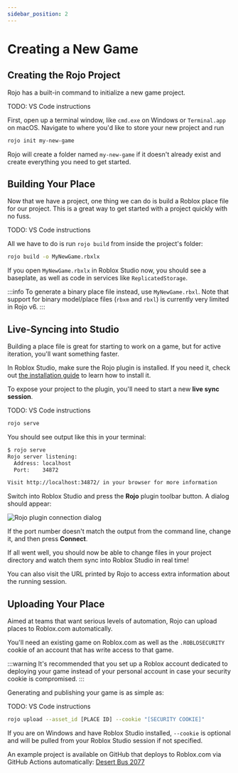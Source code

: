 ```yaml
---
sidebar_position: 2
---
```



# Creating a New Game

## Creating the Rojo Project

Rojo has a built-in command to initialize a new game project.

<Tabs groupId="installation-kind">
<TabItem value="vscode" label="VS Code" default>

TODO: VS Code instructions

</TabItem>
<TabItem value="cli" label="CLI">

First, open up a terminal window, like `cmd.exe` on Windows or `Terminal.app` on macOS. Navigate to where you'd like to store your new project and run

```sh
rojo init my-new-game
```

Rojo will create a folder named `my-new-game` if it doesn't already exist and create everything you need to get started.

</TabItem>
</Tabs>

## Building Your Place

Now that we have a project, one thing we can do is build a Roblox place file for our project. This is a great way to get started with a project quickly with no fuss.

<Tabs groupId="installation-kind">
<TabItem value="vscode" label="VS Code" default>

TODO: VS Code instructions

</TabItem>
<TabItem value="cli" label="CLI">

All we have to do is run `rojo build` from inside the project's folder:

```sh
rojo build -o MyNewGame.rbxlx
```

</TabItem>
</Tabs>

If you open `MyNewGame.rbxlx` in Roblox Studio now, you should see a baseplate, as well as code in services like `ReplicatedStorage`.

:::info
To generate a binary place file instead, use `MyNewGame.rbxl`. Note that support for binary model/place files (`rbxm` and `rbxl`) is currently very limited in Rojo v6.
:::

## Live-Syncing into Studio

Building a place file is great for starting to work on a game, but for active iteration, you'll want something faster.

In Roblox Studio, make sure the Rojo plugin is installed. If you need it, check out [the installation guide](installation) to learn how to install it.

To expose your project to the plugin, you'll need to start a new **live sync session**.

<Tabs groupId="installation-kind">
<TabItem value="vscode" label="VS Code" default>

TODO: VS Code instructions

</TabItem>
<TabItem value="cli" label="CLI">

```sh
rojo serve
```

You should see output like this in your terminal:

```sh
$ rojo serve
Rojo server listening:
  Address: localhost
  Port:    34872

Visit http://localhost:34872/ in your browser for more information
```

</TabItem>
</Tabs>

Switch into Roblox Studio and press the **Rojo** plugin toolbar button. A dialog should appear:

![Rojo plugin connection dialog](/img/6.x/connection-dialog.png)

If the port number doesn't match the output from the command line, change it, and then press **Connect**.

If all went well, you should now be able to change files in your project directory and watch them sync into Roblox Studio in real time!

You can also visit the URL printed by Rojo to access extra information about the running session.

## Uploading Your Place

Aimed at teams that want serious levels of automation, Rojo can upload places to Roblox.com automatically.

You'll need an existing game on Roblox.com as well as the `.ROBLOSECURITY` cookie of an account that has write access to that game.

:::warning
It's recommended that you set up a Roblox account dedicated to deploying your game instead of your personal account in case your security cookie is compromised.
:::

Generating and publishing your game is as simple as:

<Tabs groupId="installation-kind">
<TabItem value="vscode" label="VS Code" default>

TODO: VS Code instructions

</TabItem>
<TabItem value="cli" label="CLI">

```sh
rojo upload --asset_id [PLACE ID] --cookie "[SECURITY COOKIE]"
```

If you are on Windows and have Roblox Studio installed, `--cookie` is optional and will be pulled from your Roblox Studio session if not specified.

</TabItem>
</Tabs>

An example project is available on GitHub that deploys to Roblox.com via GitHub Actions automatically: [Desert Bus 2077](https://github.com/Roblox/desert-bus-2077)
